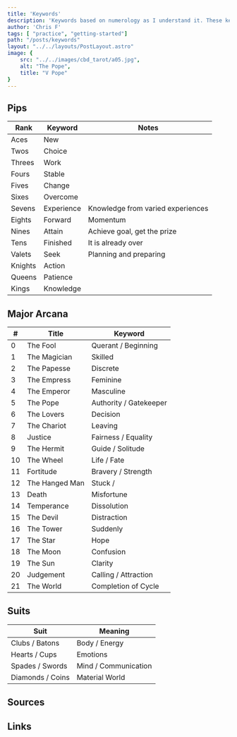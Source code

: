 ```yaml
---
title: 'Keywords'
description: 'Keywords based on numerology as I understand it. These keywords are simply a starting point, they can and will change as you gain experience.'
author: 'Chris F'
tags: [ "practice", "getting-started"]
path: "/posts/keywords"
layout: "../../layouts/PostLayout.astro"
image: {
    src: "../../images/cbd_tarot/a05.jpg",
    alt: "The Pope",
    title: "V Pope"
}
---
```

## Pips

| Rank    | Keyword    | Notes                              |
| ------- | ---------- | ---------------------------------- |
| Aces    | New        |                                    |
| Twos    | Choice     |                                    |
| Threes  | Work       |                                    |
| Fours   | Stable     |                                    |
| Fives   | Change     |                                    |
| Sixes   | Overcome   |                                    |
| Sevens  | Experience | Knowledge from varied experiences  |
| Eights  | Forward    | Momentum |
| Nines   | Attain     | Achieve goal, get the prize        |
| Tens    | Finished     | It is already over                 |
| Valets  | Seek       | Planning and preparing            |
| Knights | Action     |                                    |
| Queens  | Patience   |                                    |
| Kings   | Knowledge  |                                    |


## Major Arcana


| #   | Title          | Keyword                |
| --- | -------------- | ---------------------- |
| 0   | The Fool       | Querant / Beginning                      |
| 1   | The Magician   | Skilled                |
| 2   | The Papesse    | Discrete               |
| 3   | The Empress    | Feminine               |
| 4   | The Emperor    | Masculine              |
| 5   | The Pope       | Authority / Gatekeeper |
| 6   | The Lovers     | Decision               |
| 7   | The Chariot    | Leaving                |
| 8   | Justice        | Fairness / Equality    |
| 9   | The Hermit     | Guide / Solitude       |
| 10  | The Wheel      | Life / Fate            |
| 11  | Fortitude      | Bravery / Strength     |
| 12  | The Hanged Man | Stuck /                |
| 13  | Death          | Misfortune             |
| 14  | Temperance     | Dissolution            |
| 15  | The Devil      | Distraction  |
| 16  | The Tower      | Suddenly              |
| 17  | The Star       | Hope                   |
| 18  | The Moon       | Confusion              |
| 19  | The Sun        | Clarity                |
| 20  | Judgement      | Calling / Attraction   |
| 21  | The World      | Completion of Cycle    |


## Suits

| Suit             | Meaning              |
| ---------------- | -------------------- |
| Clubs / Batons   | Body / Energy        |
| Hearts / Cups    | Emotions             |
| Spades / Swords  | Mind / Communication |
| Diamonds / Coins | Material World       |


## Sources

## Links